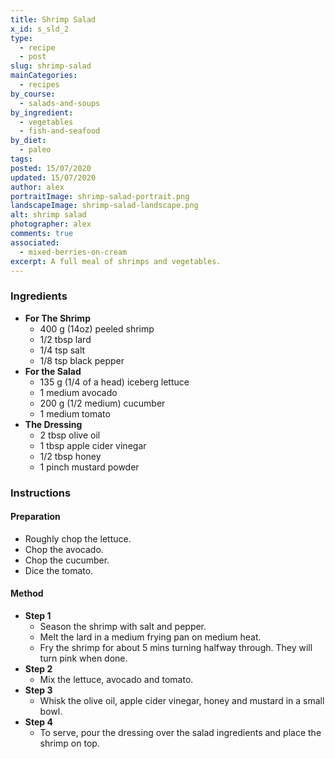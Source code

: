 ```yaml
---
title: Shrimp Salad
x_id: s_sld_2
type:
  - recipe
  - post
slug: shrimp-salad
mainCategories: 
  - recipes
by_course:
  - salads-and-soups
by_ingredient:
  - vegetables
  - fish-and-seafood
by_diet:
  - paleo
tags:
posted: 15/07/2020
updated: 15/07/2020
author: alex
portraitImage: shrimp-salad-portrait.png
landscapeImage: shrimp-salad-landscape.png
alt: shrimp salad
photographer: alex
comments: true
associated: 
  - mixed-berries-on-cream
excerpt: A full meal of shrimps and vegetables.
---
```


<Ingredients>

### Ingredients

  - **For The Shrimp**
    - 400 g (14oz) peeled shrimp
    - 1/2 tbsp lard
    - 1/4 tsp salt
    - 1/8 tsp black pepper
  - **For the Salad**
    - 135 g (1/4 of a head) iceberg lettuce
    - 1 medium avocado
    - 200 g (1/2 medium) cucumber 
    - 1 medium tomato
  - **The Dressing**
    - 2 tbsp olive oil
    - 1 tbsp apple cider vinegar
    - 1/2 tbsp honey
    - 1 pinch mustard powder

</Ingredients>

<Instructions>

### Instructions

#### Preparation

  - Roughly chop the lettuce.
  - Chop the avocado.
  - Chop the cucumber.
  - Dice the tomato.

#### Method

  - **Step 1**
    - Season the shrimp with salt and pepper.
    - Melt the lard in a medium frying pan on medium heat.
    - Fry the shrimp for about 5 mins turning halfway through. They will turn pink when done.
  - **Step 2**
    - Mix the lettuce, avocado and tomato.
  - **Step 3**
    - Whisk the olive oil, apple cider vinegar, honey and mustard in a small bowl.
  - **Step 4**
    - To serve, pour the dressing over the salad ingredients and place the shrimp on top.

</Instructions>



